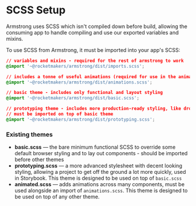 
<Meta title="Setup/SCSS" />

# SCSS Setup

Armstrong uses SCSS which isn't compiled down before build, allowing the consuming app to handle compiling and use our exported variables and mixins.

To use SCSS from Armstrong, it must be imported into your app's SCSS:

```css
// variables and mixins - required for the rest of armstrong to work
@import '~@rocketmakers/armstrong/dist/imports.scss';

// includes a tonne of useful animations (required for use in the animated.scss theme)
@import '~@rocketmakers/armstrong/dist/animations.scss';

// basic theme - includes only functional and layout styling
@import '~@rocketmakers/armstrong/dist/basic.scss';

// prototyping theme - includes more production-ready styling, like drop shadows and colours
// must be imported on top of basic theme
@import '~@rocketmakers/armstrong/dist/prototyping.scss';
```

### Existing themes

- **basic.scss** — the bare minimum functional SCSS to override some default browser styling and to lay out components - should be imported before other themes
- **prototyping.scss** — a more advanced stylesheet with decent looking styling, allowing a project to get off the ground a lot more quickly, used in Storybook. This theme is designed to be used on top of `basic.scss`
- **animated.scss** — adds animations across many components, must be used alongside an import of `animations.scss`. This theme is designed to be used on top of any other theme.
